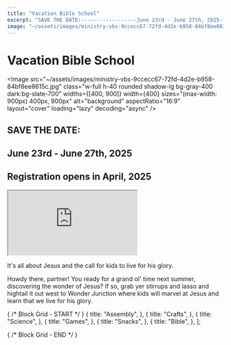 ```yaml
---
title: "Vacation Bible School"
excerpt: "SAVE THE DATE:------------------June 23rd - June 27th, 2025---------------------------Re..."
image: "~/assets/images/ministry-vbs-9ccecc67-72fd-4d2e-b958-84bf8ee8615c.jpg"
---
```



Vacation Bible School
=====================

<Image src="~/assets/images/ministry-vbs-9ccecc67-72fd-4d2e-b958-84bf8ee8615c.jpg" class="w-full h-40 rounded shadow-lg bg-gray-400 dark:bg-slate-700" widths={[400, 900]} width={400} sizes="(max-width: 900px) 400px, 900px" alt="background" aspectRatio="16:9" layout="cover" loading="lazy" decoding="async" />

**SAVE THE DATE:**
------------------

June 23rd - June 27th, 2025
---------------------------

**Registration opens in April, 2025**
-------------------------------------

<div class="aspect-w-16 aspect-h-9 my-14">
    <iframe src="https://www.youtube.com/embed/x-Pmdbco10w?rel=0" allow="accelerometer; autoplay; encrypted-media; gyroscope; picture-in-picture" allowfullscreen="1" title="Video Embed"></iframe>
</div>


It's all about Jesus and the call for kids to live for his glory.  
  
Howdy there, partner! You ready for a grand ol' time next summer, discovering the wonder of Jesus? If so, grab yer stirrups and lasso and hightail it out west to Wonder Junction where kids will marvel at Jesus and learn that we live for his glory.

{ /* Block Grid - START */ }
    {
        title: "Assembly",
    },
    {
        title: "Crafts",
    },
    {
        title: "Science",
    },
    {
        title: "Games",
    },
    {
        title: "Snacks",
    },
    {
        title: "Bible",
    },
];

<BlockGrid items={items_107ef64e_a99d_4c8c_bc43_eaa258f3b33f} columns={3} />
{ /* Block Grid - END */ }